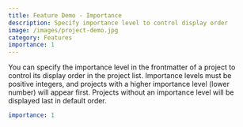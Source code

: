 ```yaml
---
title: Feature Demo - Importance
description: Specify importance level to control display order
image: /images/project-demo.jpg
category: Features
importance: 1
---
```


You can specify the importance level in the frontmatter of a project to control its display order in the project list. Importance levels must be positive integers, and projects with a higher importance level (lower number) will appear first. Projects without an importance level will be displayed last in default order.

```yaml
importance: 1
```

